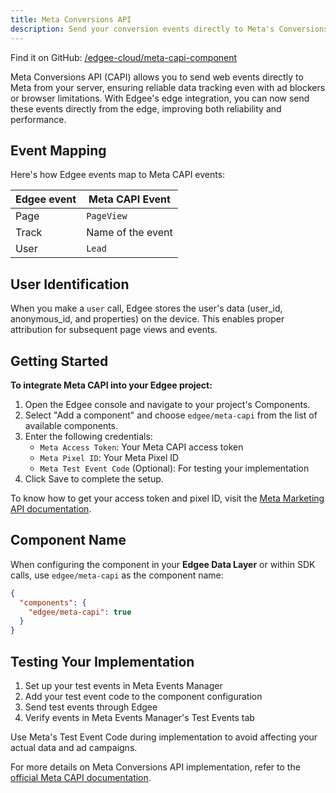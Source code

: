 ```yaml
---
title: Meta Conversions API
description: Send your conversion events directly to Meta's Conversions API (CAPI), **now at the edge**.
---
```



<EdgeeSdk />

Find it on GitHub: [<Icon icon="github" iconType="solid" /> /edgee-cloud/meta-capi-component](https://github.com/edgee-cloud/meta-capi-component)

Meta Conversions API (CAPI) allows you to send web events directly to Meta from your server, ensuring reliable data tracking even with ad blockers or browser limitations. 
With Edgee's edge integration, you can now send these events directly from the edge, improving both reliability and performance.


## Event Mapping

Here's how Edgee events map to Meta CAPI events:

| Edgee event | Meta CAPI Event |
|-------------|----------------|
| Page        | `PageView`       |
| Track       | Name of the event |
| User        | `Lead`           |


## User Identification

When you make a `user` call, Edgee stores the user's data (user_id, anonymous_id, and properties) on the device. This enables proper attribution for subsequent page views and events.


## Getting Started

**To integrate Meta CAPI into your Edgee project:**

1. Open the Edgee console and navigate to your project's Components.
2. Select "Add a component" and choose `edgee/meta-capi` from the list of available components.
3. Enter the following credentials:
   - `Meta Access Token`: Your Meta CAPI access token
   - `Meta Pixel ID`: Your Meta Pixel ID
   - `Meta Test Event Code` (Optional): For testing your implementation
4. Click Save to complete the setup.

To know how to get your access token and pixel ID, visit the [Meta Marketing API documentation](https://developers.facebook.com/docs/marketing-api/conversions-api/get-started).

## Component Name

When configuring the component in your **Edgee Data Layer** or within SDK calls, use `edgee/meta-capi` as the component name:

```json
{
  "components": {
    "edgee/meta-capi": true
  }
}
```

## Testing Your Implementation

1. Set up your test events in Meta Events Manager
2. Add your test event code to the component configuration
3. Send test events through Edgee
4. Verify events in Meta Events Manager's Test Events tab

<Note>
  Use Meta's Test Event Code during implementation to avoid affecting your actual data and ad campaigns.
</Note>

For more details on Meta Conversions API implementation, refer to the 
[official Meta CAPI documentation](https://developers.facebook.com/docs/marketing-api/conversions-api/).
